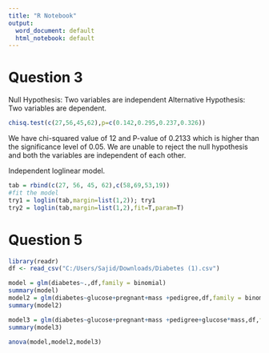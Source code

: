 ---
title: "R Notebook"
output:
  word_document: default
  html_notebook: default
---

# Question 3

Null Hypothesis: Two variables are independent
Alternative Hypothesis: Two variables are dependent.

```{r message=FALSE, warning=FALSE}
chisq.test(c(27,56,45,62),p=c(0.142,0.295,0.237,0.326))
```
We have chi-squared value of 12 and P-value of 0.2133 which is higher than the significance level of 0.05. We are unable to reject the null hypothesis and both the variables are independent of each other.


Independent loglinear model.

```{r}
tab = rbind(c(27, 56, 45, 62),c(58,69,53,19))
#fit the model
try1 = loglin(tab,margin=list(1,2)); try1
try2 = loglin(tab,margin=list(1,2),fit=T,param=T)

```

# Question 5


```{r}
library(readr)
df <- read_csv("C:/Users/Sajid/Downloads/Diabetes (1).csv")
```

```{r}
model = glm(diabetes~.,df,family = binomial)
summary(model)
model2 = glm(diabetes~glucose+pregnant+mass +pedigree,df,family = binomial)
summary(model2)
```
```{r}
model3 = glm(diabetes~glucose+pregnant+mass +pedigree+glucose*mass,df,family = binomial)
summary(model3)
```


```{r}
anova(model,model2,model3)
```

